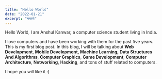 ```yaml
---
title: "Hello World"
date: "2022-01-21"
excerpt: "नमस्ते"
---
```


Hello World, I am Anshul Kanwar, a computer science student living in India.

I love computers and have been working with them for the past five years.
This is my first blog post. In this blog, I will be talking about **Web Development**, **Mobile Development**, **Machine Learning**, **Data Structures And Algorithms**, **Computer Graphics**, **Game Development**, **Computer Architecture**, **Networking**, **Hacking**, and tons of stuff related to computers.

I hope you will like it :)
